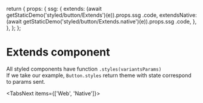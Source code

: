 
  return {
    props: {
      ssg: {
        extends: (await getStaticDemo('styled/button/Extends')(e)).props.ssg
          .code,
        extendsNative: (await getStaticDemo('styled/button/Extends.native')(e)).props.ssg
          .code,
      },
    },
  };
};

# Extends component

All styled components have function `.styles(variantsParams)`  
If we take our example, `Button.styles` return theme with state correspond to params sent.  

<TabsNext items={['Web', 'Native']}>
  <TabNext>
    <Code name="extends" show />
    <br />
    <CodeDemo Demo={ButtonExtendsDemo} />
  </TabNext>
  <TabNext>
    <Code name="extendsNative" show />
    <br />
    <CodeDemo Demo={ButtonExtendsNativeDemo} />
  </TabNext>
</TabsNext>